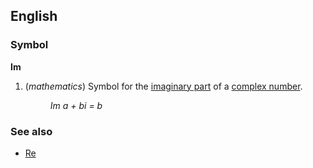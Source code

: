 ==English==
===Symbol===
'''Im'''

#(''mathematics'') Symbol for the [[imaginary part]] of a [[complex number]].
#:''Im a + bi = b''

===See also===
*[[Re]]
